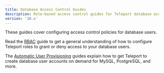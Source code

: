 ```yaml
---
title: Database Access Control Guides
description: Role-based access control guides for Teleport database access.
version: '16.x'
---
```


These guides cover configuring access control policies for database users.

Read the [RBAC](/ver/16.x/database-access/rbac/configuring-access) guide to get a general understanding
of how to configure Teleport roles to grant or deny access to your database users.

The [Automatic User Provisioning](/ver/16.x/database-access/auto-user-provisioning) guides explain
how to get Teleport to create database user accounts on demand for MySQL,
PostgreSQL, and more.
